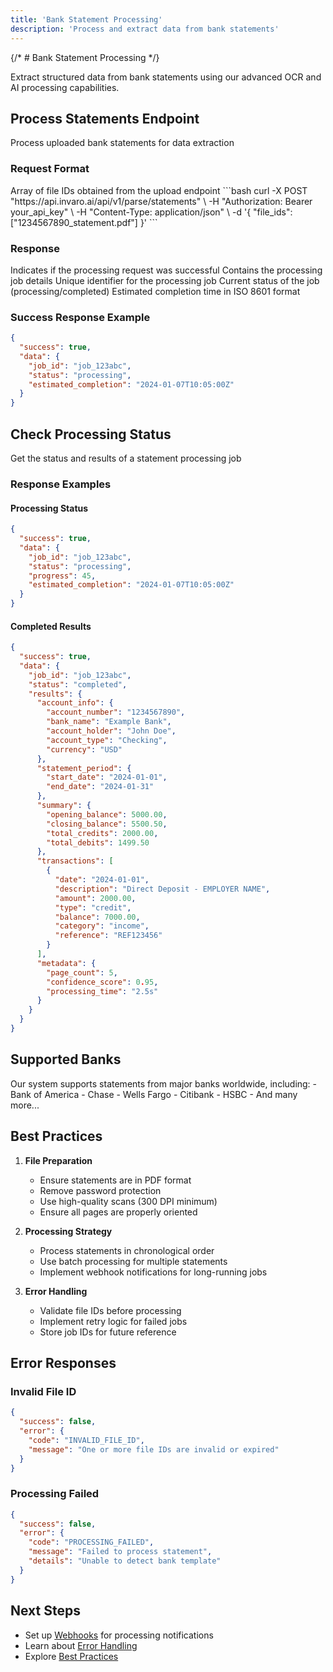 ```yaml
---
title: 'Bank Statement Processing'
description: 'Process and extract data from bank statements'
---
```


{/* # Bank Statement Processing */}

Extract structured data from bank statements using our advanced OCR and AI processing capabilities.

## Process Statements Endpoint

<ParamField path="/parse/statements" method="POST">
  Process uploaded bank statements for data extraction
</ParamField>

### Request Format

<ResponseField name="file_ids" type="array" required>
  Array of file IDs obtained from the upload endpoint
</ResponseField>

<RequestExample>
```bash
curl -X POST "https://api.invaro.ai/api/v1/parse/statements" \
  -H "Authorization: Bearer your_api_key" \
  -H "Content-Type: application/json" \
  -d '{
    "file_ids": ["1234567890_statement.pdf"]
  }'
```
</RequestExample>

### Response

<ResponseField name="success" type="boolean">
  Indicates if the processing request was successful
</ResponseField>

<ResponseField name="data" type="object">
  Contains the processing job details
  <Expandable title="properties">
    <ResponseField name="job_id" type="string">
      Unique identifier for the processing job
    </ResponseField>
    <ResponseField name="status" type="string">
      Current status of the job (processing/completed)
    </ResponseField>
    <ResponseField name="estimated_completion" type="string">
      Estimated completion time in ISO 8601 format
    </ResponseField>
  </Expandable>
</ResponseField>

### Success Response Example

```json
{
  "success": true,
  "data": {
    "job_id": "job_123abc",
    "status": "processing",
    "estimated_completion": "2024-01-07T10:05:00Z"
  }
}
```

## Check Processing Status

<ParamField path="/parse/statements/{job_id}" method="GET">
  Get the status and results of a statement processing job
</ParamField>

### Response Examples

#### Processing Status
```json
{
  "success": true,
  "data": {
    "job_id": "job_123abc",
    "status": "processing",
    "progress": 45,
    "estimated_completion": "2024-01-07T10:05:00Z"
  }
}
```

#### Completed Results
```json
{
  "success": true,
  "data": {
    "job_id": "job_123abc",
    "status": "completed",
    "results": {
      "account_info": {
        "account_number": "1234567890",
        "bank_name": "Example Bank",
        "account_holder": "John Doe",
        "account_type": "Checking",
        "currency": "USD"
      },
      "statement_period": {
        "start_date": "2024-01-01",
        "end_date": "2024-01-31"
      },
      "summary": {
        "opening_balance": 5000.00,
        "closing_balance": 5500.50,
        "total_credits": 2000.00,
        "total_debits": 1499.50
      },
      "transactions": [
        {
          "date": "2024-01-01",
          "description": "Direct Deposit - EMPLOYER NAME",
          "amount": 2000.00,
          "type": "credit",
          "balance": 7000.00,
          "category": "income",
          "reference": "REF123456"
        }
      ],
      "metadata": {
        "page_count": 5,
        "confidence_score": 0.95,
        "processing_time": "2.5s"
      }
    }
  }
}
```

## Supported Banks

<Card>
Our system supports statements from major banks worldwide, including:
- Bank of America
- Chase
- Wells Fargo
- Citibank
- HSBC
- And many more...
</Card>

## Best Practices

1. **File Preparation**
   - Ensure statements are in PDF format
   - Remove password protection
   - Use high-quality scans (300 DPI minimum)
   - Ensure all pages are properly oriented

2. **Processing Strategy**
   - Process statements in chronological order
   - Use batch processing for multiple statements
   - Implement webhook notifications for long-running jobs

3. **Error Handling**
   - Validate file IDs before processing
   - Implement retry logic for failed jobs
   - Store job IDs for future reference

## Error Responses

### Invalid File ID
```json
{
  "success": false,
  "error": {
    "code": "INVALID_FILE_ID",
    "message": "One or more file IDs are invalid or expired"
  }
}
```

### Processing Failed
```json
{
  "success": false,
  "error": {
    "code": "PROCESSING_FAILED",
    "message": "Failed to process statement",
    "details": "Unable to detect bank template"
  }
}
```

## Next Steps

- Set up [Webhooks](/api-reference/webhooks/overview) for processing notifications
- Learn about [Error Handling](/api-reference/errors)
- Explore [Best Practices](/api-reference/best-practices/error-handling) 
